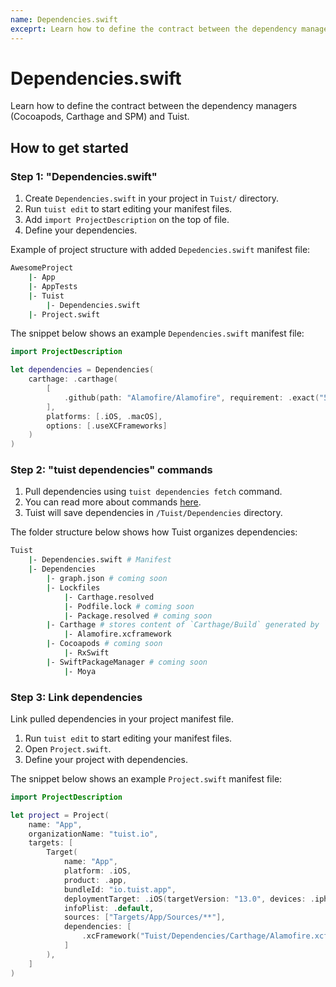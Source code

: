 ```yaml
---
name: Dependencies.swift
exceprt: Learn how to define the contract between the dependency managers and Tuist.
---
```


# Dependencies.swift

Learn how to define the contract between the dependency managers (Cocoapods, Carthage and SPM) and Tuist.

## How to get started

### Step 1: "Dependencies.swift"

1. Create `Dependencies.swift` in your project in `Tuist/` directory.
2. Run `tuist edit` to start editing your manifest files.
3. Add `import ProjectDescription` on the top of file.
4. Define your dependencies.

Example of project structure with added `Depedencies.swift` manifest file:

```bash
AwesomeProject
	|- App
	|- AppTests
	|- Tuist
		|- Dependencies.swift
	|- Project.swift
```

The snippet below shows an example `Dependencies.swift` manifest file:

```swift
import ProjectDescription

let dependencies = Dependencies(
    carthage: .carthage(
        [
            .github(path: "Alamofire/Alamofire", requirement: .exact("5.0.4"))
        ],
        platforms: [.iOS, .macOS],
        options: [.useXCFrameworks]
    )
)
```

### Step 2: "tuist dependencies" commands

1. Pull dependencies using `tuist dependencies fetch` command.
2. You can read more about commands [here](/docs/commands/dependencies/).
3. Tuist will save dependencies in `/Tuist/Dependencies` directory.

The folder structure below shows how Tuist organizes dependencies:

```bash
Tuist
    |- Dependencies.swift # Manifest
    |- Dependencies
        |- graph.json # coming soon
        |- Lockfiles
            |- Carthage.resolved
            |- Podfile.lock # coming soon
            |- Package.resolved # coming soon
        |- Carthage # stores content of `Carthage/Build` generated by `carthage`
            |- Alamofire.xcframework
        |- Cocoapods # coming soon
            |- RxSwift
        |- SwiftPackageManager # coming soon
            |- Moya
```

### Step 3: Link dependencies

Link pulled dependencies in your project manifest file.

1. Run `tuist edit` to start editing your manifest files.
2. Open `Project.swift`.
3. Define your project with dependencies.

The snippet below shows an example `Project.swift` manifest file:

```swift
import ProjectDescription

let project = Project(
    name: "App",
    organizationName: "tuist.io",
    targets: [
        Target(
            name: "App",
            platform: .iOS,
            product: .app,
            bundleId: "io.tuist.app",
            deploymentTarget: .iOS(targetVersion: "13.0", devices: .iphone),
            infoPlist: .default,
            sources: ["Targets/App/Sources/**"],
            dependencies: [
                .xcFramework("Tuist/Dependencies/Carthage/Alamofire.xcframework"),
            ]
        ),
    ]
)
```
